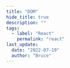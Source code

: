 ```yaml
---
title: "DOM"
hide_title: true
description: ""
tags:
  - label: "React"
    permalink: "react"
last_update:
  date: "2022-07-19"
  author: "Bruce"
---
```



<FeatureIcon src={react} title="DOM" />
<LinkList
  data={[
    {
      title: "DOM Dlements",
      link: "/docs/react/dom/dom-elements",
      src: react,
    },
  ]}
/>
